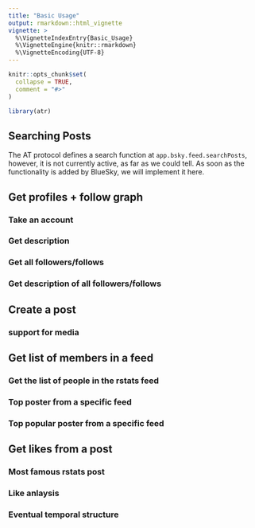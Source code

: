 ```yaml
---
title: "Basic Usage"
output: rmarkdown::html_vignette
vignette: >
  %\VignetteIndexEntry{Basic_Usage}
  %\VignetteEngine{knitr::rmarkdown}
  %\VignetteEncoding{UTF-8}
---
```


```r
knitr::opts_chunk$set(
  collapse = TRUE,
  comment = "#>"
)
```

```r
library(atr)
```

## Searching Posts

The AT protocol defines a search function at `app.bsky.feed.searchPosts`, however, it is not currently active, as far as we could tell.
As soon as the functionality is added by BlueSky, we will implement it here.


## Get profiles + follow graph

### Take an account
### Get description
### Get all followers/follows
### Get description of all followers/follows


## Create a post

### support for media

## Get list of members in a feed

### Get the list of people in the rstats feed
### Top poster from a specific feed
### Top popular poster from a specific feed

## Get likes from a post

### Most famous rstats post
### Like anlaysis
### Eventual temporal structure
